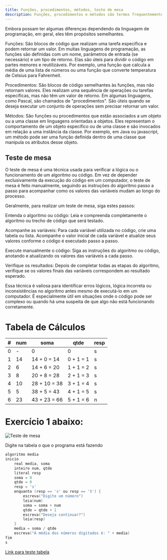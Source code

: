 ```yaml
---
title: Funções, procedimentos, métodos, teste de mesa
description: Funções, procedimentos e métodos são termos frequentemente usados na programação para descrever blocos de código que executam uma tarefa específica. 
---
```


Embora possam ter algumas diferenças dependendo da linguagem de programação, em geral, eles têm propósitos semelhantes.

Funções: São blocos de código que realizam uma tarefa específica e podem retornar um valor. Em muitas linguagens de programação, as funções são definidas com um nome, parâmetros de entrada (se necessário) e um tipo de retorno. Elas são úteis para dividir o código em partes menores e reutilizáveis. Por exemplo, uma função que calcula a média de uma lista de números ou uma função que converte temperatura de Celsius para Fahrenheit.

Procedimentos: São blocos de código semelhantes às funções, mas não retornam valores. Eles realizam uma sequência de operações ou tarefas específicas, mas não têm um valor de retorno. Em algumas linguagens, como Pascal, são chamados de "procedimentos". São úteis quando se deseja executar um conjunto de operações sem precisar retornar um valor.

Métodos: São funções ou procedimentos que estão associados a um objeto ou a uma classe em linguagens orientadas a objetos. Eles representam o comportamento de um objeto específico ou de uma classe e são invocados em relação a uma instância da classe. Por exemplo, em Java ou javascript, um método pode ser uma função definida dentro de uma classe que manipula os atributos desse objeto.

## Teste de mesa

O teste de mesa é uma técnica usada para verificar a lógica ou o funcionamento de um algoritmo ou código. Em vez de depender exclusivamente da execução do código em um computador, o teste de mesa é feito manualmente, seguindo as instruções do algoritmo passo a passo para acompanhar como os valores das variáveis mudam ao longo do processo.

Geralmente, para realizar um teste de mesa, siga estes passos:

Entenda o algoritmo ou código: Leia e compreenda completamente o algoritmo ou trecho de código que será testado.

Acompanhe as variáveis: Para cada variável utilizada no código, crie uma tabela ou lista. Acompanhe o valor inicial de cada variável e atualize seus valores conforme o código é executado passo a passo.

Execute manualmente o código: Siga as instruções do algoritmo ou código, anotando e atualizando os valores das variáveis a cada passo.

Verifique os resultados: Depois de completar todas as etapas do algoritmo, verifique se os valores finais das variáveis correspondem ao resultado esperado.

Essa técnica é valiosa para identificar erros lógicos, lógica incorreta ou inconsistências no algoritmo antes mesmo de executá-lo em um computador. É especialmente útil em situações onde o código pode ser complexo ou quando há uma suspeita de que algo não está funcionando corretamente.


# Tabela de Cálculos

| #   | num | soma           | qtde     | resp |
|-----|-----|----------------|----------|------|
| 0   | -   | 0              | 0        | s    |
| 1   | 14  | 14 + 0 = 14    | 0 + 1 = 1| s    |
| 2   | 6   | 14 + 6 = 20    | 1 + 1 = 2| s    |
| 3   | 8   | 20 + 8 = 28    | 2 + 1 = 3| s    |
| 4   | 10  | 28 + 10 = 38   | 3 + 1 = 4| s    |
| 5   | 5   | 38 + 5 = 43    | 4 + 1 = 5| s    |
| 6   | 23  | 43 + 23 = 66   | 5 + 1 = 6| n    |


# Exercício 1 abaixo:

![Teste de mesa](/assets/img/teste-de-mesa.png)

Digite na tabela o que o programa está fazendo

```c
algoritmo media
inicio
    real media, soma
    inteiro num, qtde
    literal resp
    soma = 0
    qtde = 0
    resp = 's'
    enquanto (resp == 's' ou resp == 'S') {
        escreva("Digite um número")
        leia(num)
        soma = soma + num
        qtde = qtde + 1
        escreva("Deseja continuar?")
        leia(resp)
    }
    media = soma / qtde
    escreva("A média dos números digitados é: " + media)
fim
s
```

[Link para teste tabela](https://docs.google.com/spreadsheets/d/1gyEHfl9X5Ccih4r_FAsmfDadW8g5HQcyG5uYLMIeUIE/edit?usp=sharing)
